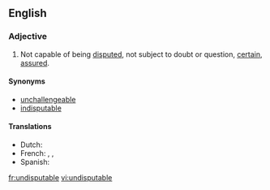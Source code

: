 ==English==

===Adjective===
{{en-adj}}

# Not capable of being [[disputed]], not subject to doubt or question, [[certain]], [[assured]].

====Synonyms====
* [[unchallengeable]]
* [[indisputable]]

====Translations====
* Dutch: {{t-|nl|onomstotelijk}}
* French: {{t+|fr|indiscutable}}, {{t+|fr|incontestable}}, {{t+|fr|irréfutable}}
* Spanish: {{t-|es|indisputable}}

[[fr:undisputable]]
[[vi:undisputable]]
